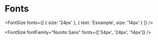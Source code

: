 
# Fonts

<FontSize
  fonts={[
    {
      size: '24px'
    },
    {
      text: 'Esxample',
      size: '14px'
    }
  ]}
/>

<FontSize
  fontFamily="Nunito Sans"
  fonts={['34px', '24px', '14px']}
/>
